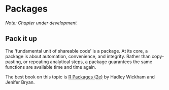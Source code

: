 # Packages

*Note: Chapter under development*

## Pack it up

The 'fundamental unit of shareable code' is a package. At its core, a package is about automation, convenience, and integrity. Rather than copy-pasting, or repeating analytical steps, a package guarantees the same functions are available time and time again.

The best book on this topic is [R Packages (2e)](https://r-pkgs.org/) by Hadley Wickham and Jenifer Bryan.
